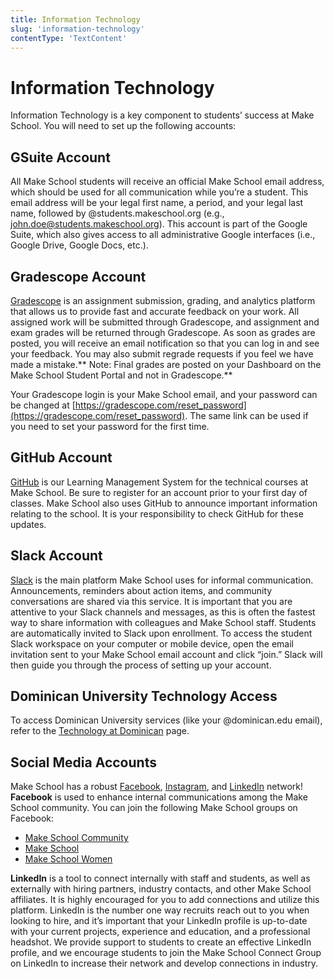 ```yaml
---
title: Information Technology
slug: 'information-technology'
contentType: 'TextContent'
---
```


# Information Technology

Information Technology is a key component to students’ success at Make School. You will need to set
up the following accounts:

## GSuite Account

All Make School students will receive an official Make School email address, which should be used
for all communication while you’re a student. This email address will be your legal first name, a
period, and your legal last name, followed by @students.makeschool.org (e.g.,
john.doe@students.makeschool.org). This account is part of the Google Suite, which also gives access
to all administrative Google interfaces (i.e., Google Drive, Google Docs, etc.).

## Gradescope Account

[Gradescope](https://www.gradescope.com/) is an assignment submission, grading, and analytics
platform that allows us to provide fast and accurate feedback on your work. All assigned work will
be submitted through Gradescope, and assignment and exam grades will be returned through Gradescope.
As soon as grades are posted, you will receive an email notification so that you can log in and see
your feedback. You may also submit regrade requests if you feel we have made a mistake.** Note:
Final grades are posted on your Dashboard on the Make School Student Portal and not in Gradescope.**

Your Gradescope login is your Make School email, and your password can be changed at
[https://gradescope.com/reset_password](https://gradescope.com/reset_password). The same link can be
used if you need to set your password for the first time.

## GitHub Account

[GitHub](https://github.com/Product-College-Courses/) is our Learning Management System for the
technical courses at Make School. Be sure to register for an account prior to your first day of
classes. Make School also uses GitHub to announce important information relating to the school. It
is your responsibility to check GitHub for these updates.

## Slack Account

[Slack](http://slack.com) is the main platform Make School uses for informal communication.
Announcements, reminders about action items, and community conversations are shared via this
service. It is important that you are attentive to your Slack channels and messages, as this is
often the fastest way to share information with colleagues and Make School staff. Students are
automatically invited to Slack upon enrollment. To access the student Slack workspace on your
computer or mobile device, open the email invitation sent to your Make School email account and
click “join.” Slack will then guide you through the process of setting up your account.

## Dominican University Technology Access

To access Dominican University services (like your @dominican.edu email), refer to the
[Technology at Dominican](make.sc/du-tech-support) page.

## Social Media Accounts

Make School has a robust [Facebook](https://www.facebook.com/makeschool/),
[Instagram](https://www.instagram.com/make_school/?hl=en), and
[LinkedIn](https://www.linkedin.com/school/makeschool/) network! **Facebook** is used to enhance
internal communications among the Make School community. You can join the following Make School
groups on Facebook:

- [Make School Community](https://www.facebook.com/groups/MakeSchoolCommunity/)
- [Make School](https://www.facebook.com/makeschool/)
- [Make School Women](https://www.facebook.com/groups/916655231787097/)

**LinkedIn** is a tool to connect internally with staff and students, as well as externally with
hiring partners, industry contacts, and other Make School affiliates. It is highly encouraged for
you to add connections and utilize this platform. LinkedIn is the number one way recruits reach out
to you when looking to hire, and it’s important that your LinkedIn profile is up-to-date with your
current projects, experience and education, and a professional headshot. We provide support to
students to create an effective LinkedIn profile, and we encourage students to join the Make School
Connect Group on LinkedIn to increase their network and develop connections in industry.
